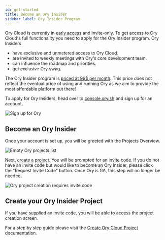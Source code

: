 ```yaml
---
id: get-started
title: Become an Ory Insider
sidebar_label: Ory Insider Program
---
```


Ory Cloud is currently in [early access](./early-access.mdx) and invite-only. To
get access to Ory Cloud's full functionality you need to apply for the Ory
Insider program. Ory Insiders

- have exclusive and unmetered access to Ory Cloud.
- are invited to weekly meetings with Ory's core development team.
- can influence the roadmap and priorities.
- get exclusive Ory swag.

The Ory Insider program is
[priced at 99$ per month](https://www.ory.sh/pricing/). This price does not
reflect the eventual price of using and running Ory as we aim to provide the
most affordable platform out there!

To apply for Ory Insiders, head over to [console.ory.sh](https://console.ory.sh)
and sign up for an account.

![Sign up for Ory](./images/get-started/signup.png)

## Become an Ory Insider

Once your account is set up, you will be greeted with the Projects Overview.

![Empty Ory projects list](./images/get-started/project-list-empty.png)

Next, [create a project](https://console.ory.sh/projects/create). You will be
prompted for an invite code. If you do not have an invite code but would like to
become an Ory Insider, please click the "Request Invite Code" button. Once Ory
is GA, this step will no longer be needed.

![Ory project creation requires invite code](./images/get-started/create-project-invite-code.png)

## Create your Ory Insider Project

If you have supplied an invite code, you will be able to access the project
creation screen.

For a step by step guide please visit the
[Create Ory Cloud Project](./start-building/create-project.mdx) documentation.
